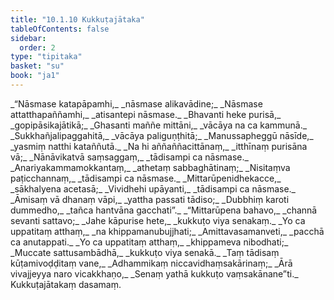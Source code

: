 ```yaml
---
title: "10.1.10 Kukkuṭajātaka"
tableOfContents: false
sidebar:
  order: 2
type: "tipitaka"
basket: "su"
book: "ja1"
---
```



<DynamicBreadcrumb />

<Division number="104" book="ja1" bookNo="22" page="53">

<Paragraph number="2021" type="verses" book="ja1">
_“Nāsmase katapāpamhi,_  
_nāsmase alikavādine;_  
_Nāsmase attatthapaññamhi,_  
_atisantepi nāsmase._  

</Paragraph>

</Division>
<Division number="105" book="ja1" bookNo="22" page="53">

<Paragraph number="2022" type="verses" book="ja1">
_Bhavanti heke purisā,_  
_gopipāsikajātikā;_  
_Ghasanti maññe mittāni,_  
_vācāya na ca kammunā._  

</Paragraph>

</Division>
<Division number="106" book="ja1" bookNo="22" page="54">

<Paragraph number="2023" type="verses" book="ja1">
_Sukkhañjalipaggahitā,_  
_vācāya paliguṇṭhitā;_  
_Manussapheggū nāsīde,_  
_yasmiṃ natthi kataññutā._  

</Paragraph>

</Division>
<Division number="107" book="ja1" bookNo="22" page="54">

<Paragraph number="2024" type="verses" book="ja1">
_Na hi aññaññacittānaṃ,_  
_itthīnaṃ purisāna vā;_  
_Nānāvikatvā saṃsaggaṃ,_  
_tādisampi ca nāsmase._  

</Paragraph>

</Division>
<Division number="108" book="ja1" bookNo="22" page="54">

<Paragraph number="2025" type="verses" book="ja1">
_Anariyakammamokkantaṃ,_  
_athetaṃ sabbaghātinaṃ;_  
_Nisitaṃva paṭicchannaṃ,_  
_tādisampi ca nāsmase._  

</Paragraph>

</Division>
<Division number="109" book="ja1" bookNo="22" page="54">

<Paragraph number="2026" type="verses" book="ja1">
_Mittarūpenidhekacce,_  
_sākhalyena acetasā;_  
_Vividhehi upāyanti,_  
_tādisampi ca nāsmase._  

</Paragraph>

</Division>
<Division number="110" book="ja1" bookNo="22" page="55">

<Paragraph number="2027" type="verses" book="ja1">
_Āmisaṃ vā dhanaṃ vāpi,_  
_yattha passati tādiso;_  
_Dubbhiṃ karoti dummedho,_  
_tañca hantvāna gacchati”._  

</Paragraph>

</Division>
<Division number="111" book="ja1" bookNo="22" page="55">

<Paragraph number="2028" type="verses" book="ja1">
_“Mittarūpena bahavo,_  
_channā sevanti sattavo;_  
_Jahe kāpurise hete,_  
_kukkuṭo viya senakaṃ._  

</Paragraph>

</Division>
<Division number="112" book="ja1" bookNo="22" page="55">

<Paragraph number="2029" type="verses" book="ja1">
_Yo ca uppatitaṃ atthaṃ,_  
_na khippamanubujjhati;_  
_Amittavasamanveti,_  
_pacchā ca anutappati._  

</Paragraph>

</Division>
<Division number="113" book="ja1" bookNo="22" page="55">

<Paragraph number="2030" type="verses" book="ja1">
_Yo ca uppatitaṃ atthaṃ,_  
_khippameva nibodhati;_  
_Muccate sattusambādhā,_  
_kukkuṭo viya senakā._  

</Paragraph>

</Division>
<Division number="114" book="ja1" bookNo="22" page="55">

<Paragraph number="2031" type="verses" book="ja1">
_Taṃ tādisaṃ kūṭamivoḍḍitaṃ vane,_  
_Adhammikaṃ niccavidhaṃsakārinaṃ;_  
_Ārā vivajjeyya naro vicakkhaṇo,_  
_Senaṃ yathā kukkuṭo vaṃsakānane”ti._  


</Paragraph>
</Division>

<Paragraph number="2032" type="center" book="ja1">
Kukkuṭajātakaṃ dasamaṃ.
</Paragraph>